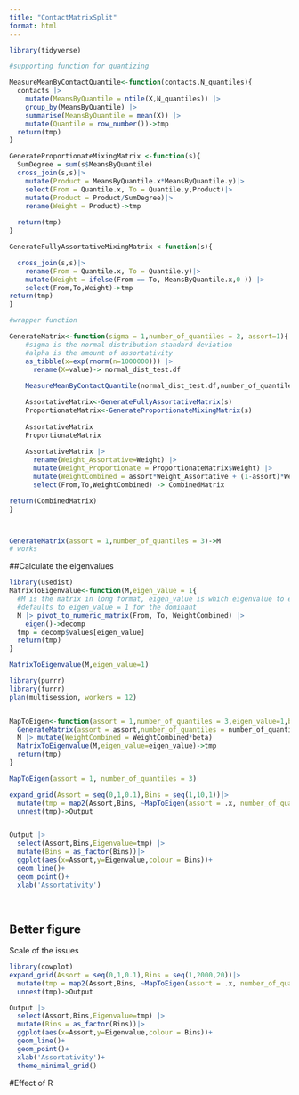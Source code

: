 ```yaml
---
title: "ContactMatrixSplit"
format: html
---
```



```r
library(tidyverse)

#supporting function for quantizing

MeasureMeanByContactQuantile<-function(contacts,N_quantiles){
  contacts |> 
    mutate(MeansByQuantile = ntile(X,N_quantiles)) |> 
    group_by(MeansByQuantile) |> 
    summarise(MeansByQuantile = mean(X)) |> 
    mutate(Quantile = row_number())->tmp
  return(tmp)
}

```


```r

GenerateProportionateMixingMatrix <-function(s){
  SumDegree = sum(s$MeansByQuantile)
  cross_join(s,s)|> 
    mutate(Product = MeansByQuantile.x*MeansByQuantile.y)|> 
    select(From = Quantile.x, To = Quantile.y,Product)|> 
    mutate(Product = Product/SumDegree)|> 
    rename(Weight = Product)->tmp
  
  return(tmp)
}
```

```r
GenerateFullyAssortativeMixingMatrix <-function(s){

  cross_join(s,s)|>
    rename(From = Quantile.x, To = Quantile.y)|> 
    mutate(Weight = ifelse(From == To, MeansByQuantile.x,0 )) |> 
    select(From,To,Weight)->tmp
return(tmp)    
}
```

```r
#wrapper function

GenerateMatrix<-function(sigma = 1,number_of_quantiles = 2, assort=1){
    #sigma is the normal distribution standard deviation
    #alpha is the amount of assortativity
    as_tibble(x=exp(rnorm(n=1000000))) |> 
      rename(X=value)-> normal_dist_test.df
    
    MeasureMeanByContactQuantile(normal_dist_test.df,number_of_quantiles)->s

    AssortativeMatrix<-GenerateFullyAssortativeMatrix(s)
    ProportionateMatrix<-GenerateProportionateMixingMatrix(s)
    
    AssortativeMatrix
    ProportionateMatrix
    
    AssortativeMatrix |> 
      rename(Weight_Assortative=Weight) |> 
      mutate(Weight_Proportionate = ProportionateMatrix$Weight) |> 
      mutate(WeightCombined = assort*Weight_Assortative + (1-assort)*Weight_Proportionate) |> 
      select(From,To,WeightCombined) -> CombinedMatrix

return(CombinedMatrix)
}



GenerateMatrix(assort = 1,number_of_quantiles = 3)->M
# works
```

##Calculate the eigenvalues

```r
library(usedist)
MatrixToEigenvalue<-function(M,eigen_value = 1{
  #M is the matrix in long format, eigen_value is which eigenvalue to extract 
  #defaults to eigen_value = 1 for the dominant 
  M |> pivot_to_numeric_matrix(From, To, WeightCombined) |> 
    eigen()->decomp 
  tmp = decomp$values[eigen_value]
  return(tmp)  
}

MatrixToEigenvalue(M,eigen_value=1)
```


```r
library(purrr)
library(furrr)
plan(multisession, workers = 12)


MapToEigen<-function(assort = 1,number_of_quantiles = 3,eigen_value=1,beta = 1){
  GenerateMatrix(assort = assort,number_of_quantiles = number_of_quantiles)->M 
  M |> mutate(WeightCombined = WeightCombined*beta)
  MatrixToEigenvalue(M,eigen_value=eigen_value)->tmp
  return(tmp)
}

MapToEigen(assort = 1, number_of_quantiles = 3)

expand_grid(Assort = seq(0,1,0.1),Bins = seq(1,10,1))|> 
  mutate(tmp = map2(Assort,Bins, ~MapToEigen(assort = .x, number_of_quantiles = .y))) |> 
  unnest(tmp)->Output


Output |> 
  select(Assort,Bins,Eigenvalue=tmp) |> 
  mutate(Bins = as_factor(Bins))|> 
  ggplot(aes(x=Assort,y=Eigenvalue,colour = Bins))+
  geom_line()+
  geom_point()+
  xlab('Assortativity')
  
  
```
## Better figure



Scale of the issues
```r
library(cowplot)
expand_grid(Assort = seq(0,1,0.1),Bins = seq(1,2000,20))|> 
  mutate(tmp = map2(Assort,Bins, ~MapToEigen(assort = .x, number_of_quantiles = .y))) |> 
  unnest(tmp)->Output

Output |> 
  select(Assort,Bins,Eigenvalue=tmp) |> 
  mutate(Bins = as_factor(Bins))|> 
  ggplot(aes(x=Assort,y=Eigenvalue,colour = Bins))+
  geom_line()+
  geom_point()+
  xlab('Assortativity')+
  theme_minimal_grid()


```

#Effect of R

```r

```

